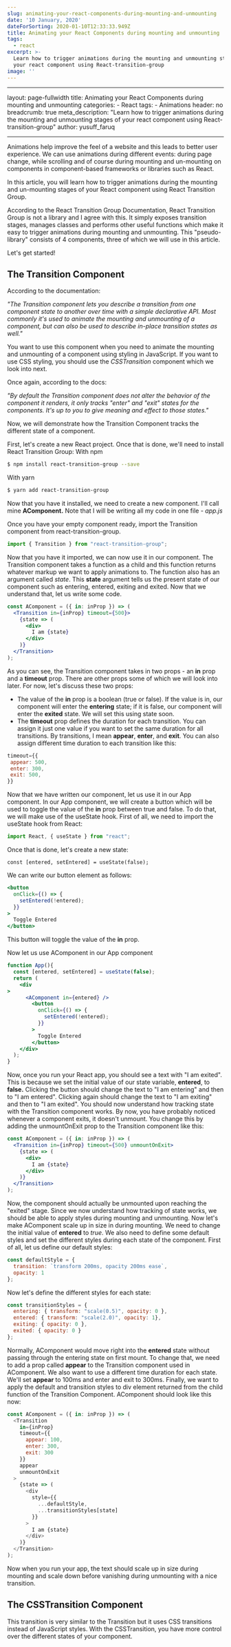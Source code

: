 ```yaml
---
slug: animating-your-react-components-during-mounting-and-unmounting
date: '10 January, 2020'
dateForSorting: 2020-01-10T12:33:33.949Z
title: Animating your React Components during mounting and unmounting
tags:
  - react
excerpt: >-
  Learn how to trigger animations during the mounting and unmounting stages of
  your react component using React-transition-group
image: ''
---
```

- - -

layout: page-fullwidth
title: Animating your React Components during mounting and unmounting
categories:
	- React
tags:
	- Animations
header: no
breadcrumb: true
meta_description:  "Learn how to trigger animations during the mounting and unmounting stages of your react component using React-transition-group"
author: yusuff_faruq

- - -

Animations help improve the feel of a website and this leads to better user experience. We can use animations during different events: during page change, while scrolling and of course during mounting and un-mounting on components in component-based frameworks or libraries such as React.

In this article, you will learn how to trigger animations during the mounting and un-mounting stages of your React component using React Transition Group.

According to the React Transition Group Documentation, React Transition Group is not a library and I agree with this. It simply exposes transition stages, manages classes and performs other useful functions which make it easy to trigger animations during mounting and unmounting. This "pseudo-library" consists of 4 components, three of which we will use in this article.

Let's get started!

## The Transition Component

According to the documentation:

_"The Transition component lets you describe a transition from one component state to another over time with a simple declarative API. Most commonly it's used to animate the mounting and unmounting of a component, but can also be used to describe in-place transition states as well."_

You want to use this component when you need to animate the mounting and unmounting of a component using styling in JavaScript. If you want to use CSS styling, you should use the _CSSTransition_ component which we look into next.

Once again, according to the docs:

_"By default the Transition component does not alter the behavior of the component it renders, it only tracks "enter" and "exit" states for the components. It's up to you to give meaning and effect to those states."_

Now, we will demonstrate how the Transition Component tracks the different state of a component.

First, let's create a new React project. Once that is done, we'll need to install React Transition Group:
With npm

```bash
$ npm install react-transition-group --save
```

With yarn

```bash
$ yarn add react-transition-group
```

Now that you have it installed, we need to create a new component. I'll call mine **AComponent.** Note that I will be writing all my code in one file - _app.js_

Once you have your empty component ready, import the Transition component from react-transition-group.

```javascript
import { Transition } from "react-transition-group";
```

Now that you have it imported, we can now use it in our component. The Transition component takes a function as a child and this function returns whatever markup we want to apply animations to. The function also has an argument called _state_. This **state** argument tells us the present state of our component such as entering, entered, exiting and exited. Now that we understand that, let us write some code.

```jsx
const AComponent = ({ in: inProp }) => (
  <Transition in={inProp} timeout={500}>
    {state => (
      <div>
        I am {state}
      </div>
    )}
  </Transition>
); 
```

As you can see, the Transition component takes in two props - an **in** prop and a **timeout** prop. There are other props some of which we will look into later. For now, let's discuss these two props:

* The value of the **in** prop is a boolean (true or false). If the value is in, our component will enter the **entering** state; if it is false, our component will enter the **exited** state. We will set this using state soon.
* The **timeout** prop defines the duration for each transition. You can assign it just one value if you want to set the same duration for all transitions. By transitions, I mean **appear**, **enter**, and **exit**. You can also assign different time duration to each transition like this:

```jsx
timeout={{
 appear: 500,
 enter: 300,
 exit: 500,
}}
```

Now that we have written our component, let us use it in our App component. In our App component, we will create a button which will be used to toggle the value of the **in** prop between true and false. To do that, we will make use of the useState hook. First of all, we need to import the useState hook from React:

```javascript
import React, { useState } from "react";
```

Once that is done, let's create a new state:

```
const [entered, setEntered] = useState(false);
```

We can write our button element as follows:

```jsx
<button
  onClick={() => {
    setEntered(!entered);
  }}
>
  Toggle Entered
</button>
```

This button will toggle the value of the **in** prop.

Now let us use AComponent in our App component

```jsx
function App(){
  const [entered, setEntered] = useState(false);
  return (
    <div
>
      <AComponent in={entered} />
        <button
          onClick={() => {
            setEntered(!entered);
          }}
        >
          Toggle Entered
        </button>
    </div>
  );
}
```

Now, once you run your React app, you should see a text with "I am exited". This is because we set the initial value of our state variable, **entered**, to **false.** Clicking the button should change the text to "I am entering" and then to "I am entered". Clicking again should change the text to "I am exiting" and then to "I am exited". You should now understand how tracking state with the Transition component works. By now, you have probably noticed whenever a component exits, it doesn't unmount. You change this by adding the unmountOnExit prop to the Transition component like this:

```jsx
const AComponent = ({ in: inProp }) => (
  <Transition in={inProp} timeout={500} unmountOnExit>
    {state => (
      <div>
        I am {state}
      </div>
    )}
  </Transition>
); 
```

Now, the component should actually be unmounted upon reaching the "exited" stage. Since we now understand how tracking of state works, we should be able to apply styles during mounting and unmounting. Now let's make AComponent scale up in size in during mounting. We need to change the initial value of **entered** to _true_. We also need to define some default styles and set the different styles during each state of the component. First of all, let us define our default styles:

```javascript
const defaultStyle = {
  transition: `transform 200ms, opacity 200ms ease`,
  opacity: 1
};
```

Now let's define the different styles for each state:

```js
const transitionStyles = {
  entering: { transform: "scale(0.5)", opacity: 0 }, 
  entered: { transform: "scale(2.0)", opacity: 1},
  exiting: { opacity: 0 },
  exited: { opacity: 0 }
};
```

Normally, AComponent would move right into the **entered** state without passing through the entering state on first mount. To change that, we need to add a prop called **appear** to the Transition component used in AComponent. We also want to use a different time duration for each state. We'll set **appear** to 100ms and enter and exit to 300ms. Finally, we want to apply the default and transition styles to div element returned from the child function of the Transition Component. AComponent should look like this now:

```javascript
const AComponent = ({ in: inProp }) => (
  <Transition
    in={inProp}
    timeout={{
      appear: 100,   
      enter: 300,
      exit: 300
    }}
    appear
    unmountOnExit
  >
    {state => (
      <div
        style={{
          ...defaultStyle,
          ...transitionStyles[state]
        }}
      >
        I am {state}
      </div>
    )}
  </Transition>
);
```

Now when you run your app, the text should scale up in size during mounting and scale down before vanishing during unmounting with a nice transition.

## The CSSTransition Component

This transition is very similar to the Transition but it uses CSS transitions instead of JavaScript styles. With the CSSTransition, you have more control over the different states of your component.
